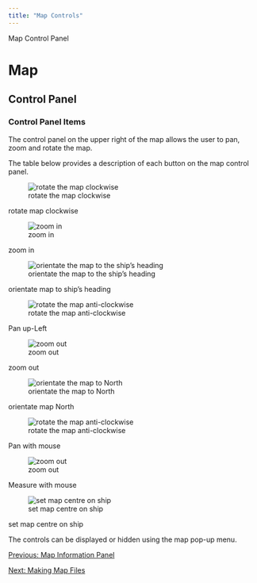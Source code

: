 ```yaml
---
title: "Map Controls"
---
```

 Map Control Panel  

Map
===

Control Panel
-------------

  

### Control Panel Items

The control panel on the upper right of the map allows the user to pan, zoom and rotate the map.

The table below provides a description of each button on the map control panel.

  
  

![rotate the map clockwise](images/PamPanZoomRotateClockwise.png)

rotate map clockwise

![zoom in](images/PamPanZoomZoomIn.png)

zoom in

![orientate the map to the ship's heading](images/PamPanZoomHeadUp.png)

orientate map to ship's heading

![rotate the map anti-clockwise](images/PamPanZoomRotateAnticlockwise.png)

Pan up-Left

![zoom out](images/PamPanZoomZoomOut.png)

zoom out

![orientate the map to North](images/PamPanZoomNorthUp.png)

orientate map North

![rotate the map anti-clockwise](images/PanWithMouse.png)

Pan with mouse

![zoom out](images/MeasureWithMouse.png)

Measure with mouse

![set map centre on ship](images/PamPanZoomCentreOnShip.png)

set map centre on ship

  

The controls can be displayed or hidden using the map pop-up menu.  
  

[Previous: Map Information Panel](mapInformationDisplayPanel.html)

[Next: Making Map Files](mapMaking.html)
